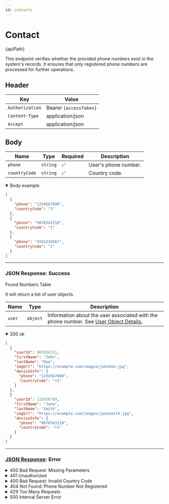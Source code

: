 ```yaml
---
id: contacts
---
```



# Contact

<div className="highlight-box">
  <HttpMethodTag method={method} /> {apiPath} 
</div>

This endpoint verifies whether the provided phone numbers exist in the system's records. It ensures that only registered phone numbers are processed for further operations.

## Header

| Key             | Value            |
|-----------------|------------------|
| `Authorization` | Bearer `{accessToken}`      |
| `Content-Type`  | application/json |
| `Accept`        | application/json |

## Body


| Name         | Type     | Required           | Description                                                |
|--------------|----------|--------------------|------------------------------------------------------------|
| `phone`      | `string` | :white_check_mark: | User's phone number.                                       |
| `countryCode`| `string` | :white_check_mark: | Country code.                                              |


<details className='details-custom' open>
 <summary>Body example</summary>

```JSON
[
  {
    "phone": "1234567890",
    "countryCode": "1"
  },
  {
    "phone": "9876543210",
    "countryCode": "1"
  },
  {
    "phone": "5551234567",
    "countryCode": "1"
  }
]

```
</details>



---
### JSON Response: Success




<div className="table-title">
  Found Numbers Table
</div>

It will return a list of user objects.

| Name        | Type       | Description                                                                 |
|-------------|------------|-----------------------------------------------------------------------------|
| `user`      | `object`   | Information about the user associated with the phone number. See [User Object Details.](/docs/Objects/userObject)|





<details className='details-custom' open>
 <summary>200 ok</summary>

```JSON
[
  {
    "userId": 987654321,
    "firstName": "John",
    "lastName": "Doe",
    "imgUrl": "https://example.com/images/johndoe.jpg",
    "deviceInfo": {
      "phone": "1234567890",
      "countryCode": "+1"
    }
  },
  {
    "userId": 123456789,
    "firstName": "Jane",
    "lastName": "Smith",
    "imgUrl": "https://example.com/images/janesmith.jpg",
    "deviceInfo": {
      "phone": "9876543210",
      "countryCode": "+1"
    }
  }
]
```
</details>


---
### [JSON Response](/docs/Objects/genericResponse): Error




<details className='details-custom'>

<summary>400 Bad Request: Missing Parameters</summary>

```JSON
{
  "event": "MISSING_PARAMETERS",
  "message": "The fields 'phone' and 'countryCode' are required but were not provided."
}
```

</details>

<details className='details-custom'>

<summary>401 Unauthorized</summary>

```JSON
{
  "event": "UNAUTHORIZED",
  "message": "Authentication failed. Please provide a valid token."
}
```

</details>

<details className='details-custom'>

<summary>400 Bad Request: Invalid Country Code</summary>

```JSON
{
  "event": "INVALID_COUNTRY_CODE",
  "message": "The provided country code is invalid or not supported."
}
```

</details>



<details className='details-custom'>

<summary>404 Not Found: Phone Number Not Registered</summary>

```JSON
{
  "event": "PHONE_NOT_FOUND",
  "message": "The phone number '1234567890' does not exist in our records."
}
```

</details>


<details className='details-custom'>

<summary>429 Too Many Requests</summary>

```JSON
{
  "event": "TOO_MANY_REQUESTS",
  "message": "You have exceeded the allowed number of requests. Please wait before trying again."
}
```

</details>







<details className='details-custom'>

<summary>500 Internal Server Error</summary>

```JSON
{
  "event": "INTERNAL_SERVER_ERROR",
  "message": "An unexpected error occurred. Please try again later."
}
```

</details>




